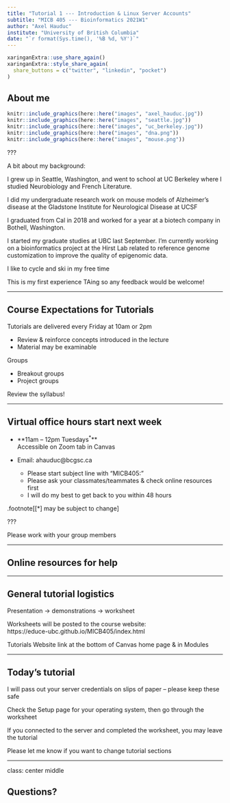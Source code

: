 ```yaml
---
title: "Tutorial 1 --- Introduction & Linux Server Accounts"
subtitle: "MICB 405 --- Bioinformatics 2021W1"
author: "Axel Hauduc"
institute: "University of British Columbia"
date: "`r format(Sys.time(), '%B %d, %Y')`"
---
```


```r
xaringanExtra::use_share_again()
xaringanExtra::style_share_again(
  share_buttons = c("twitter", "linkedin", "pocket")
)
```

## About me

```r
knitr::include_graphics(here::here("images", "axel_hauduc.jpg"))
knitr::include_graphics(here::here("images", "seattle.jpg"))
knitr::include_graphics(here::here("images", "uc_berkeley.jpg"))
knitr::include_graphics(here::here("images", "dna.png"))
knitr::include_graphics(here::here("images", "mouse.png"))
```

???

A bit about my background:

I grew up in Seattle, Washington, and went to school at UC Berkeley where I studied Neurobiology and French Literature.

I did my undergraduate research work on mouse models of Alzheimer’s disease at the Gladstone Institute for Neurological Disease at UCSF

I graduated from Cal in 2018 and worked for a year at a biotech company in Bothell, Washington.

I started my graduate studies at UBC last September. I’m currently working on a bioinformatics project at the Hirst Lab related to reference genome customization to improve the quality of epigenomic data.

I like to cycle and ski in my free time

This is my first experience TAing so any feedback would be welcome!

---

## Course Expectations for Tutorials

Tutorials are delivered every Friday at 10am or 2pm

- Review & reinforce concepts introduced in the lecture
- Material may be examinable

Groups

- Breakout groups
- Project groups
    
Review the syllabus!

---

## Virtual office hours start next week

- **11am – 12pm Tuesdays<sup>*</sup>**  
  Accessible on Zoom tab in Canvas

- Email: ahauduc@bcgsc.ca

  - Please start subject line with "MICB405: "
  - Please ask your classmates/teammates & check online resources first
  - I will do my best to get back to you within 48 hours

.footnote[[*] may be subject to change]

???

Please work with your group members 

---

## Online resources for help

---

## General tutorial logistics

Presentation → demonstrations → worksheet

Worksheets will be posted to the course website:  
https://educe-ubc.github.io/MICB405/index.html

Tutorials Website link at the bottom of Canvas home page & in Modules

---

## Today’s tutorial

I will pass out your server credentials on slips of paper – please keep these safe

Check the Setup page for your operating system, then go through the worksheet

If you connected to the server and completed the worksheet, you may leave the tutorial

Please let me know if you want to change tutorial sections

---

class: center middle

## Questions?
